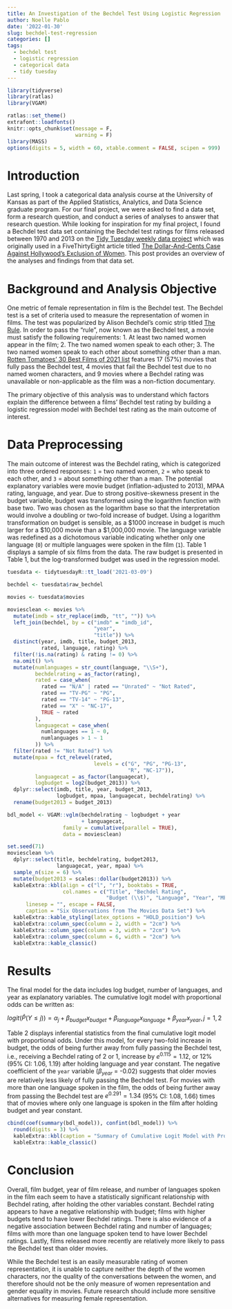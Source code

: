 ```yaml
---
title: An Investigation of the Bechdel Test Using Logistic Regression
author: Noelle Pablo
date: '2022-01-30'
slug: bechdel-test-regression
categories: []
tags:
  - bechdel test
  - logistic regression
  - categorical data
  - tidy tuesday
---
```

```r
library(tidyverse)
library(ratlas)
library(VGAM)

ratlas::set_theme()
extrafont::loadfonts()
knitr::opts_chunk$set(message = F,
                      warning = F)
library(MASS)
options(digits = 5, width = 60, xtable.comment = FALSE, scipen = 999)
```

# Introduction 

Last spring, I took a categorical data analysis course at the University of Kansas as part of the Applied Statistics, Analytics, and Data Science graduate program. For our final project, we were asked to find a data set, form a research question, and conduct a series of analyses to answer that research question. While looking for inspiration for my final project, I found a Bechdel test data set containing the Bechdel test ratings for films released between 1970 and 2013 on the [Tidy Tuesday weekly data project](https://github.com/rfordatascience/tidytuesday/tree/master/data/2021/2021-03-09) which was originally used in a FiveThirtyEight article titled [The Dollar-And-Cents Case Against Hollywood’s Exclusion of Women](https://fivethirtyeight.com/features/the-dollar-and-cents-case-against-hollywoods-exclusion-of-women/). This post provides an overview of the analyses and findings from that data set.

# Background and Analysis Objective

One metric of female representation in film is the Bechdel test. The Bechdel test is a set of criteria used to measure the representation of women in films. The test was popularized by Alison Bechdel's comic strip titled [The Rule](https://dykestowatchoutfor.com/wp-content/uploads/2014/05/The-Rule-cleaned-up.jpg). In order to pass the "rule", now known as the Bechdel test, a movie must satisfy the following requirements: 1. At least two named women appear in the film; 2. The two named women speak to each other; 3. The two named women speak to each other about something other than a man. [Rotten Tomatoes' 30 Best Films of 2021 list](https://editorial.rottentomatoes.com/guide/best-movies-2021/) features 17 (57%) movies that fully pass the Bechdel test, 4 movies that fail the Bechdel test due to no named women characters, and 9 movies where a Bechdel rating was unavailable or non-applicable as the film was a non-fiction documentary. 

The primary objective of this analysis was to understand which factors explain the difference between a films' Bechdel test rating by building a logistic regression model with Bechdel test rating as the main outcome of interest. 

# Data Preprocessing

The main outcome of interest was the Bechdel rating, which is categorized into three ordered responses: `1` = two named women, `2` = who speak to each other, and `3` = about something other than a man. The potential explanatory variables were movie budget (inflation-adjusted to 2013), MPAA rating, language, and year. Due to strong positive-skewness present in the budget variable, budget was transformed using the logarithm function with base two. Two was chosen as the logarithm base so that the interpretation would involve a doubling or two-fold increase of budget. Using a logarithm transformation on budget is sensible, as a $1000 increase in budget is much larger for a \$10,000 movie than a \$1,000,000 movie. The language variable was redefined as a dichotomous variable indicating whether only one language (`0`) or multiple languages were spoken in the film (`1`). Table 1 displays a sample of six films from the data. The raw budget is presented in Table 1, but the log-transformed budget was used in the regression model.

```r
tuesdata <- tidytuesdayR::tt_load('2021-03-09')

bechdel <- tuesdata$raw_bechdel

movies <- tuesdata$movies

moviesclean <- movies %>% 
  mutate(imdb = str_replace(imdb, "tt", "")) %>% 
  left_join(bechdel, by = c("imdb" = "imdb_id",
                            "year",
                            "title")) %>% 
  distinct(year, imdb, title, budget_2013, 
           rated, language, rating) %>% 
  filter(!is.na(rating) & rating != 0) %>% 
  na.omit() %>% 
  mutate(numlanguages = str_count(language, "\\S+"),
         bechdelrating = as_factor(rating),
         rated = case_when(
           rated == "N/A" | rated == "Unrated" ~ "Not Rated",
           rated == "TV-PG" ~ "PG",
           rated == "TV-14" ~ "PG-13",
           rated == "X" ~ "NC-17",
           TRUE ~ rated
         ),
         languagecat = case_when(
           numlanguages == 1 ~ 0,
           numlanguages > 1 ~ 1
         )) %>% 
  filter(rated != "Not Rated") %>% 
  mutate(mpaa = fct_relevel(rated,
                            levels = c("G", "PG", "PG-13", 
                                       "R", "NC-17")),
         languagecat = as_factor(languagecat),
         logbudget = log2(budget_2013)) %>% 
  dplyr::select(imdb, title, year, budget_2013, 
                logbudget, mpaa, languagecat, bechdelrating) %>% 
  rename(budget2013 = budget_2013) 

bdl_model <- VGAM::vglm(bechdelrating ~ logbudget + year 
                        + languagecat,
                  family = cumulative(parallel = TRUE),
                  data = moviesclean)
```

```r
set.seed(71)
moviesclean %>% 
  dplyr::select(title, bechdelrating, budget2013, 
                languagecat, year, mpaa) %>% 
  sample_n(size = 6) %>% 
  mutate(budget2013 = scales::dollar(budget2013)) %>% 
  kableExtra::kbl(align = c("l", "r"), booktabs = TRUE, 
                  col.names = c("Title", "Bechdel Rating", 
                                "Budget (\\$)", "Language", "Year", "MPAA Rating"),
      linesep = "", escape = FALSE, 
      caption = "Six Observations from The Movies Data Set") %>%
  kableExtra::kable_styling(latex_options = "HOLD_position") %>% 
  kableExtra::column_spec(column = 2, width = "2cm") %>% 
  kableExtra::column_spec(column = 3, width = "2cm") %>% 
  kableExtra::column_spec(column = 6, width = "2cm") %>% 
  kableExtra::kable_classic()
```

# Results

The final model for the data includes log budget, number of languages, and year as explanatory variables. The cumulative logit model with proportional odds can be written as: 

$logit(\hat{P}(Y \leq j)) = \alpha_j + \beta_{budget}x_{budget} + \beta_{language}x_{language} + \beta_{year}x_{year}, j = 1, 2$

Table 2 displays inferential statistics from the final cumulative logit model with proportional odds. Under this model, for every two-fold increase in budget, the odds of being further away from fully passing the Bechdel test, i.e., receiving a Bechdel rating of 2 or 1, increase by $e^{0.115} = 1.12$, or 12% (95% CI: 1.06, 1.19) after holding language and year constant. The negative coefficient of the `year` variable ($\beta_{year}$ = -0.02) suggests that older movies are relatively less likely of fully passing the Bechdel test. For movies with more than one language spoken in the film, the odds of being further away from passing the Bechdel test are $e^{0.291} = 1.34$ (95% CI: 1.08, 1.66) times that of movies where only one language is spoken in the film after holding budget and year constant. 

```r
cbind(coef(summary(bdl_model)), confint(bdl_model)) %>% 
  round(digits = 3) %>% 
  kableExtra::kbl(caption = "Summary of Cumulative Logit Model with Proportional Odds with Selected Variables") %>% 
  kableExtra::kable_classic()
```

# Conclusion

Overall, film budget, year of film release, and number of languages spoken in the film
each seem to have a statistically significant relationship with Bechdel rating, after holding the other variables constant. Bechdel rating appears to have a negative relationship with budget; films with higher budgets tend to have lower Bechdel ratings. There is also evidence of a negative association between Bechdel rating and number of languages; films with more than one language spoken tend to have lower Bechdel ratings. Lastly, films released more recently are relatively more likely to pass the Bechdel test than older movies.

While the Bechdel test is an easily measurable rating of women representation, it
is unable to capture neither the depth of the women characters, nor the quality of the
conversations between the women, and therefore should not be the only measure of women
representation and gender equality in movies. Future research should include more sensitive alternatives for measuring female representation. 